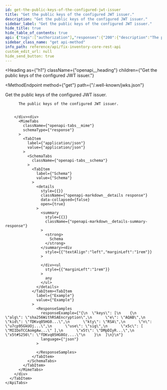 ```yaml
---
id: get-the-public-keys-of-the-configured-jwt-issuer
title: "Get the public keys of the configured JWT issuer."
description: "Get the public keys of the configured JWT issuer."
sidebar_label: "Get the public keys of the configured JWT issuer."
hide_title: true
hide_table_of_contents: true
api: {"tags":["authorization"],"responses":{"200":{"description":"The public keys of the configured JWT issuer.","content":{"application/json":{"example":"{\n  \"keys\": [\n    {\n      \"alg\": \"sha256WithRSAEncryption\",\n      \"e\": \"AQAB\",\n      \"kid\": \"fDKvq05HG0...\",\n      \"kty\": \"RSA\",\n      \"n\": \"u7cp95GkUOj...\",\n      \"use\": \"sig\",\n      \"x5c\": [ \"MIIDoTCCAomgAw...\" ],\n      \"x5t\": \"DMpDIyR...\",\n      \"x5t#S256\": \"fDKvq05HG0Oz....\"\n    }\n  ]\n}\n"}}}},"description":"Get the public keys of the configured JWT issuer.","method":"get","path":"/.well-known/jwks.json","servers":[{"url":"https://{host}:{port}","variables":{"host":{"default":"localhost"},"port":{"default":"8900"}}}],"info":{"title":"Fix Inventory Core REST API","version":"V1"},"postman":{"name":"Get the public keys of the configured JWT issuer.","description":{"type":"text/plain"},"url":{"path":[".well-known","jwks.json"],"host":["{{baseUrl}}"],"query":[],"variable":[]},"header":[{"key":"Accept","value":"application/json"}],"method":"GET"}}
sidebar_class_name: "get api-method"
info_path: reference/api/fix-inventory-core-rest-api
custom_edit_url: null
hide_send_button: true
---
```



<Heading
  as={"h1"}
  className={"openapi__heading"}
  children={"Get the public keys of the configured JWT issuer."}
>
</Heading>

<MethodEndpoint
  method={"get"}
  path={"/.well-known/jwks.json"}
>
  
</MethodEndpoint>

Get the public keys of the configured JWT issuer.

<div>
  <div>
    <ApiTabs
      label={undefined}
      id={undefined}
    >
      <TabItem
        label={"200"}
        value={"200"}
      >
        <div>
          
          
          The public keys of the configured JWT issuer.
          
          
        </div><div>
          <MimeTabs
            className={"openapi-tabs__mime"}
            schemaType={"response"}
          >
            <TabItem
              label={"application/json"}
              value={"application/json"}
            >
              <SchemaTabs
                className={"openapi-tabs__schema"}
              >
                <TabItem
                  label={"Schema"}
                  value={"Schema"}
                >
                  <details
                    style={{}}
                    className={"openapi-markdown__details response"}
                    data-collapsed={false}
                    open={true}
                  >
                    <summary
                      style={{}}
                      className={"openapi-markdown__details-summary-response"}
                    >
                      <strong>
                        Schema
                      </strong>
                    </summary><div
                      style={{"textAlign":"left","marginLeft":"1rem"}}
                    >
                      
                    </div><ul
                      style={{"marginLeft":"1rem"}}
                    >
                      any
                    </ul>
                  </details>
                </TabItem><TabItem
                  label={"Example"}
                  value={"Example"}
                >
                  <ResponseSamples
                    responseExample={"{\n  \"keys\": [\n    {\n      \"alg\": \"sha256WithRSAEncryption\",\n      \"e\": \"AQAB\",\n      \"kid\": \"fDKvq05HG0...\",\n      \"kty\": \"RSA\",\n      \"n\": \"u7cp95GkUOj...\",\n      \"use\": \"sig\",\n      \"x5c\": [ \"MIIDoTCCAomgAw...\" ],\n      \"x5t\": \"DMpDIyR...\",\n      \"x5t#S256\": \"fDKvq05HG0Oz....\"\n    }\n  ]\n}\n"}
                    language={"json"}
                  >
                    
                  </ResponseSamples>
                </TabItem>
              </SchemaTabs>
            </TabItem>
          </MimeTabs>
        </div>
      </TabItem>
    </ApiTabs>
  </div>
</div>
